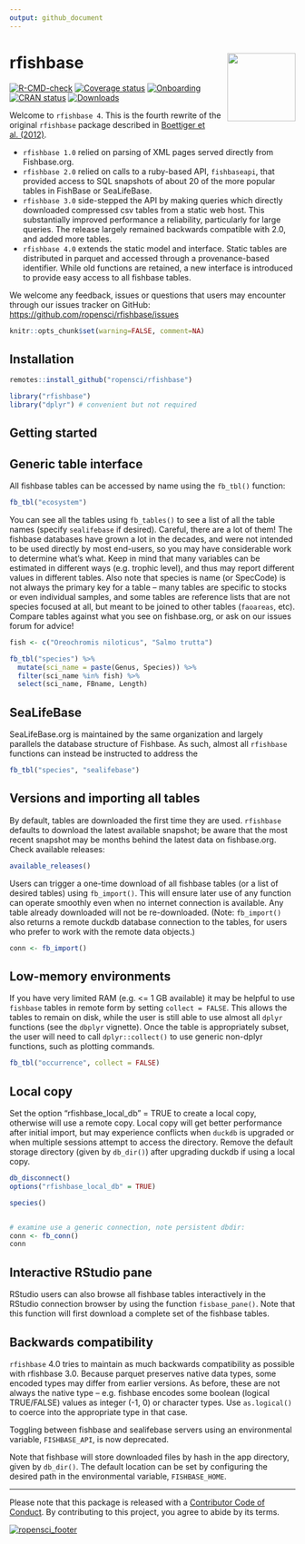 ```yaml
---
output: github_document
---
```


# rfishbase <img src="man/figures/logo.svg" align="right" alt="" width="120" />


<!-- badges: start -->
[![R-CMD-check](https://github.com/ropensci/rfishbase/workflows/R-CMD-check/badge.svg)](https://github.com/ropensci/rfishbase/actions)
[![Coverage status](https://codecov.io/gh/ropensci/rfishbase/branch/master/graph/badge.svg)](https://codecov.io/github/ropensci/rfishbase?branch=master)
[![Onboarding](https://badges.ropensci.org/137_status.svg)](https://github.com/ropensci/software-review/issues/137)
[![CRAN status](https://www.r-pkg.org/badges/version/rfishbase)](https://cran.r-project.org/package=rfishbase)
[![Downloads](https://cranlogs.r-pkg.org/badges/grand-total/rfishbase)](https://github.com/r-hub/cranlogs.app)
<!-- badges: end -->



Welcome to `rfishbase 4`. This is the fourth rewrite of the original `rfishbase` package described in [Boettiger et al. (2012)](https://doi.org/10.1111/j.1095-8649.2012.03464.x).   

- `rfishbase 1.0` relied on parsing of XML pages served directly from Fishbase.org.  
- `rfishbase 2.0` relied on calls to a ruby-based API, `fishbaseapi`, that provided access to SQL snapshots of about 20 of the more popular tables in FishBase or SeaLifeBase.
- `rfishbase 3.0` side-stepped the API by making queries which directly downloaded compressed csv tables from a static web host. This substantially improved performance a reliability, particularly for large queries. The release largely remained backwards compatible with 2.0, and added more tables.
- `rfishbase 4.0` extends the static model and interface. Static tables are distributed in parquet and accessed through a provenance-based identifier. While old functions are retained, a new interface is introduced to provide easy access to all fishbase tables.

We welcome any feedback, issues or questions that users may encounter through our issues tracker on GitHub: <https://github.com/ropensci/rfishbase/issues>




```r
knitr::opts_chunk$set(warning=FALSE, comment=NA)
```


## Installation



```r
remotes::install_github("ropensci/rfishbase")
```


```r
library("rfishbase")
library("dplyr") # convenient but not required
```

## Getting started

## Generic table interface

All fishbase tables can be accessed by name using the `fb_tbl()` function:

```r
fb_tbl("ecosystem")
```


You can see all the tables using `fb_tables()` to see a list of all the table names (specify `sealifebase` if desired). Careful, there are a lot of them! The fishbase databases have grown a lot in the decades, and were not intended to be used directly by most end-users, so you may have considerable work to determine what's what. Keep in mind that many variables can be estimated in different ways (e.g. trophic level), and thus may report different values in different tables.  Also note that species is name (or SpecCode) is not always the primary key for a table -- many tables are specific to stocks or even individual samples, and some tables are reference lists that are not species focused at all, but meant to be joined to other tables (`faoareas`, etc).  Compare tables against what you see on fishbase.org, or ask on our issues forum for advice!


```r
fish <- c("Oreochromis niloticus", "Salmo trutta")

fb_tbl("species") %>% 
  mutate(sci_name = paste(Genus, Species)) %>%
  filter(sci_name %in% fish) %>% 
  select(sci_name, FBname, Length)

```


## SeaLifeBase

SeaLifeBase.org is maintained by the same organization and largely parallels the database structure of Fishbase. As such, almost all `rfishbase` functions can instead be instructed to address the 


```r
fb_tbl("species", "sealifebase")
```

## Versions and importing all tables

By default, tables are downloaded the first time they are used.  `rfishbase` defaults to download the latest available snapshot; be aware that the most recent snapshot may be months behind the latest data on fishbase.org. Check available releases:

```r
available_releases()
```

Users can trigger a one-time download of all fishbase tables (or a list of desired tables) using `fb_import()`. This will ensure later use of any function can operate smoothly even when no internet connection is available. Any table already downloaded will not be re-downloaded. (Note: `fb_import()` also returns a remote duckdb database connection to the tables, for users who prefer to work with the remote data objects.) 

```r
conn <- fb_import()
```
 
## Low-memory environments

If you have very limited RAM (e.g. <= 1 GB available) it may be helpful to use `fishbase` tables in remote form by setting `collect = FALSE`.  This allows the tables to remain on disk, while the user is still able to use almost all `dplyr` functions (see the `dbplyr` vignette).  Once the table is appropriately subset, the user will need to call `dplyr::collect()` to use generic non-dplyr functions, such as plotting commands.  

```r
fb_tbl("occurrence", collect = FALSE)
```

## Local copy

Set the option "rfishbase_local_db" = TRUE to create a local copy, otherwise will use a remote copy.
Local copy will get better performance after initial import, but may experience conflicts when
`duckdb` is upgraded or when multiple sessions attempt to access the directory.  Remove the default
storage directory (given by `db_dir()`) after upgrading duckdb if using a local copy.  

```r
db_disconnect()
options("rfishbase_local_db" = TRUE)

species()


# examine use a generic connection, note persistent dbdir:
conn <- fb_conn() 
conn
```




## Interactive RStudio pane

RStudio users can also browse all fishbase tables interactively in the RStudio connection browser by using the function `fisbase_pane()`.  Note that this function will first download a complete set of the fishbase tables.  

## Backwards compatibility


`rfishbase` 4.0 tries to maintain as much backwards compatibility as possible with rfishbase 3.0. Because parquet preserves native data types, some encoded types may differ from earlier versions. As before, these are not always the native type -- e.g. fishbase encodes some boolean (logical TRUE/FALSE) values as integer (-1, 0) or character types. Use `as.logical()` to coerce into the appropriate type in that case. 

Toggling between fishbase and sealifebase servers using an environmental variable, `FISHBASE_API`, is now deprecated.  

Note that fishbase will store downloaded files by hash in the app directory, given by `db_dir()`.  The default location can be set by configuring the desired path in the environmental variable, `FISHBASE_HOME`. 




-----------

Please note that this package is released with a [Contributor Code of Conduct](https://ropensci.org/code-of-conduct/). By contributing to this project, you agree to abide by its terms.


[![ropensci_footer](https://ropensci.org/public_images/github_footer.png)](https://ropensci.org)


